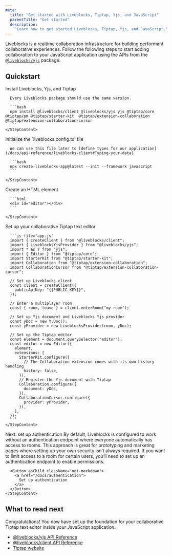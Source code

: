 ```yaml
---
meta:
  title: "Get started with Liveblocks, Tiptap, Yjs, and JavaScript"
  parentTitle: "Get started"
  description:
    "Learn how to get started Liveblocks, Tiptap, Yjs, and JavaScript."
---
```


Liveblocks is a realtime collaboration infrastructure for building performant
collaborative experiences. Follow the following steps to start adding
collaboration to your JavaScript application using the APIs from the
[`@liveblocks/yjs`](/docs/api-reference/liveblocks-yjs) package.

## Quickstart

<Steps>
  <Step>
    <StepTitle>Install Liveblocks, Yjs, and Tiptap</StepTitle>
    <StepContent>

      Every Liveblocks package should use the same version.

      ```bash
      npm install @liveblocks/client @liveblocks/yjs yjs @tiptap/core @tiptap/pm @tiptap/starter-kit  @tiptap/extension-collaboration @tiptap/extension-collaboration-cursor
      ```
    </StepContent>

  </Step>

  <Step>
    <StepTitle>Initialize the `liveblocks.config.ts` file</StepTitle>
    <StepContent>

      We can use this file later to [define types for our application](/docs/api-reference/liveblocks-client#Typing-your-data).

      ```bash
      npx create-liveblocks-app@latest --init --framework javascript
      ```

    </StepContent>

  </Step>

  <Step>
    <StepTitle>Create an HTML element</StepTitle>
    <StepContent>

      ```html
      <div id="editor"></div>
      ```

    </StepContent>

  </Step>

  <Step>
    <StepTitle>Set up your collaborative Tiptap text editor</StepTitle>
    <StepContent>

      ```js file="app.js"
      import { createClient } from "@liveblocks/client";
      import { LiveblocksYjsProvider } from "@liveblocks/yjs";
      import * as Y from "yjs";
      import { Editor } from "@tiptap/core";
      import StarterKit from "@tiptap/starter-kit";
      import Collaboration from "@tiptap/extension-collaboration";
      import CollaborationCursor from "@tiptap/extension-collaboration-cursor";

      // Set up Liveblocks client
      const client = createClient({
        publicApiKey: "{{PUBLIC_KEY}}",
      });

      // Enter a multiplayer room
      const { room, leave } = client.enterRoom("my-room");

      // Set up Yjs document and Liveblocks Yjs provider
      const yDoc = new Y.Doc();
      const yProvider = new LiveblocksProvider(room, yDoc);

      // Set up the Tiptap editor
      const element = document.querySelector("editor");
      const editor = new Editor({
        element,
        extensions: [
          StarterKit.configure({
            // The Collaboration extension comes with its own history handling
            history: false,
          }),
          // Register the Yjs document with Tiptap
          Collaboration.configure({
            document: yDoc,
          }),
          CollaborationCursor.configure({
            provider: yProvider,
          }),
        ],
      });
      ```
    </StepContent>

  </Step>

  <Step lastStep>
    <StepTitle>Next: set up authentication</StepTitle>
    <StepContent>
      By default, Liveblocks is configured to work without an authentication endpoint
      where everyone automatically has access to rooms. This approach is great for
      prototyping and marketing pages where setting up your own security isn’t always
      required. If you want to limit access to a room for certain users, you’ll need
      to set up an authentication endpoint to enable permissions.

      <Button asChild className="not-markdown">
        <a href="/docs/authentication">
          Set up authentication
        </a>
      </Button>
    </StepContent>

  </Step>
</Steps>

## What to read next

Congratulations! You now have set up the foundation for your collaborative
Tiptap text editor inside your JavaScript application.

- [@liveblocks/yjs API Reference](/docs/api-reference/liveblocks-yjs)
- [@liveblocks/client API Reference](/docs/api-reference/liveblocks-client)
- [Tiptap website](https://tiptap.dev)
